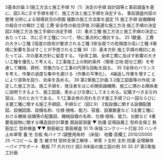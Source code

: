 
3基本計画
3.1施工方法と施工手順
10（1）決定の手順
設計図等と事前調査を基に、図2.8に示す手順を経て、施工方法と施工手順を決定する。
事前調査内容の整理·分析による現場状況の把握
複数の施工方法案を選定
15
施工手順·設備機械の組合せの検討
工程·工費·安全性の総合評価
20最適な施工方法·施工手順の決定
図2.8施工方法·施工手順の決定手順
（2）重点工種
施工方法と施工手順の決定にあたっては、次に示す工種について、特に重点的に検討する。
25
1数量、工費の大きい工種
2高度の技術が要求される工種
3安全面での危険度の高い工種
4環境に影響を及ぼすことが予想される工種
30（3）基本方針
施工手順の検討にあたっては、次の基本方針に留意する。
1全体工期、全体工費に及ぼす影響の大きい工種を優先して考える。2工事施工上の制約条件（環境·立地·部分工期）を考慮して機械、資材、労働力など工事の円滑な回転を図る。
35
3全体のバランスを考え、作業の過度な集中を避ける（作業の平準化）。
4繰返し作業を増すことにより習熟を図り、効率を高める。
36
第2章施工計画
3.2施工図面等の作成
決定した施工方法、施工手順を、発注者をはじめ関係諸機関、施工に携わる関係者に説明できるよう、施工図面、表および文章にしてまとめる。記載すべき主な内容は、次のとおりである。
5
1工事全体の流れを示す施工手順フロー図ならびに主要工種に関する施工手順図、手順など（図2.9）
2仮設備に関する設備配置図、設備図面、設備名称、仕様·規格、能力、容量、設置数量など
3主要工種における機械·設備等の配置図、機械設備の名称、仕様·規格、能力、台数など
4重要仮設物に関する構造設計計算書
既設部測量
▼
防護·足場設置工
型枠支保工
鉄筋加工
型枠検査
▼▼
鉄筋組立
鉄筋検査
10
15
床版コンクリート打設
20
ハンチ止め単管
養
生
合板
角パイプ
/調整用角材
（床版）
地覆·高欄工
2010/20000
25
ペコビーム
養
生
継ぎ材
型枠支保工解体
、単管
卜主桁
主桁
防護·足場解体
ーパイプサポート
·敷板
77
片片付け
図2.9床版の施工図の例
30
35
37
第2章施工計画
